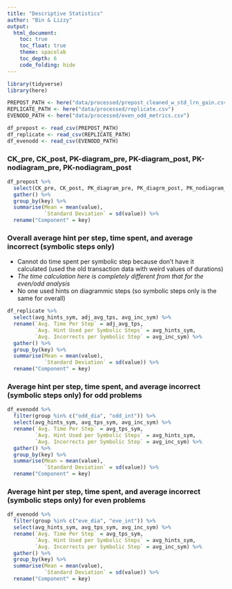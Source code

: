 ```yaml
---
title: "Descriptive Statistics"
author: "Bin & Lizzy"
output: 
  html_document:
    toc: true
    toc_float: true
    theme: spacelab
    toc_depth: 6
    code_folding: hide
---
```


```r
library(tidyverse)
library(here)

PREPOST_PATH <- here("data/processed/prepost_cleaned_w_std_lrn_gain.csv")
REPLICATE_PATH <- here("data/processed/replicate.csv")
EVENODD_PATH <- here("data/processed/even_odd_metrics.csv")

df_prepost <- read_csv(PREPOST_PATH)
df_replicate <- read_csv(REPLICATE_PATH)
df_evenodd <- read_csv(EVENODD_PATH)
```
### CK_pre, CK_post, PK-diagram_pre, PK-diagram_post, PK-nodiagram_pre, PK-nodiagram_post

```r
df_prepost %>%
  select(CK_pre, CK_post, PK_diagram_pre, PK_diagrm_post, PK_nodiagram_pre, PK_nodiagram_post) %>%
  gather() %>%
  group_by(key) %>%
  summarise(Mean = mean(value),
            `Standard Deviation` = sd(value)) %>%
  rename("Component" = key)
```


### Overall average hint per step, time spent, and average incorrect (symbolic steps only)

+ Cannot do time spent per symbolic step because don't have it calculated (used the old transaction data with weird values of durations)
+ *The time calculation here is completely different from that for the even/odd analysis*
+ No one used hints on diagrammic steps (so symbolic steps only is the same for overall)

```r
df_replicate %>%
  select(avg_hints_sym, adj_avg_tps, avg_inc_sym) %>%
  rename(`Avg. Time Per Step` = adj_avg_tps,
         `Avg. Hint Used per Symbolic Steps` = avg_hints_sym,
         `Avg. Incorrects per Symbolic Step` = avg_inc_sym) %>%
  gather() %>%
  group_by(key) %>%
  summarise(Mean = mean(value),
            `Standard Deviation` = sd(value)) %>%
  rename("Component" = key)
```

### Average hint per step, time spent, and average incorrect (symbolic steps only) for **odd** problems

```r
df_evenodd %>%
  filter(group %in% c("odd_dia", "odd_int")) %>%
  select(avg_hints_sym, avg_tps_sym, avg_inc_sym) %>%
  rename(`Avg. Time Per Step` = avg_tps_sym,
         `Avg. Hint Used per Symbolic Steps` = avg_hints_sym,
         `Avg. Incorrects per Symbolic Step` = avg_inc_sym) %>%
  gather() %>%
  group_by(key) %>%
  summarise(Mean = mean(value),
            `Standard Deviation` = sd(value)) %>%
  rename("Component" = key)
```

### Average hint per step, time spent, and average incorrect (symbolic steps only) for **even** problems


```r
df_evenodd %>%
  filter(group %in% c("eve_dia", "eve_int")) %>%
  select(avg_hints_sym, avg_tps_sym, avg_inc_sym) %>%
  rename(`Avg. Time Per Step` = avg_tps_sym,
         `Avg. Hint Used per Symbolic Steps` = avg_hints_sym,
         `Avg. Incorrects per Symbolic Step` = avg_inc_sym) %>%
  gather() %>%
  group_by(key) %>%
  summarise(Mean = mean(value),
            `Standard Deviation` = sd(value)) %>%
  rename("Component" = key)
```